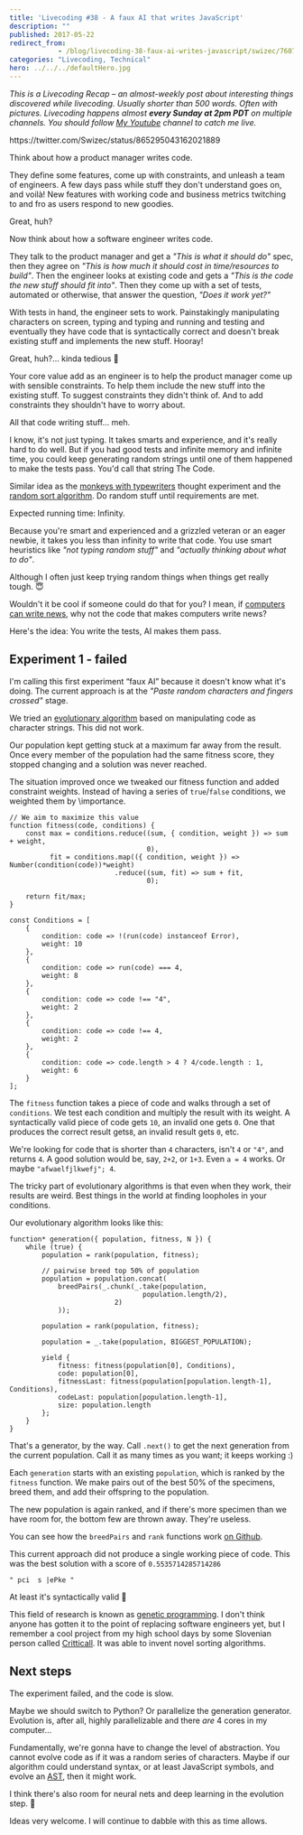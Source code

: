 ```yaml
---
title: 'Livecoding #38 - A faux AI that writes JavaScript'
description: ""
published: 2017-05-22
redirect_from: 
            - /blog/livecoding-38-faux-ai-writes-javascript/swizec/7607
categories: "Livecoding, Technical"
hero: ../../../defaultHero.jpg
---
```

_This is a Livecoding Recap – an almost-weekly post about interesting things discovered while livecoding. Usually shorter than 500 words. Often with pictures. Livecoding happens almost **every Sunday at 2pm PDT** on multiple channels. You should follow [My Youtube](https://www.youtube.com/channel/UCoyHgaeLLI7Knp7LDHOwZMw) channel to catch me live._





https&#x3A;//twitter.com/Swizec/status/865295043162021889



Think about how a product manager writes code.



They define some features, come up with constraints, and unleash a team of engineers. A few days pass while stuff they don't understand goes on, and voilà! New features with working code and business metrics twitching to and fro as users respond to new goodies.



Great, huh?



Now think about how a software engineer writes code.



They talk to the product manager and get a _"This is what it should do"_ spec, then they agree on _"This is how much it should cost in time/resources to build"_. Then the engineer looks at existing code and gets a _"This is the code the new stuff should fit into"_. Then they come up with a set of tests, automated or otherwise, that answer the question, _"Does it work yet?"_



With tests in hand, the engineer sets to work. Painstakingly manipulating characters on screen, typing and typing and running and testing and eventually they have code that is syntactically correct and doesn't break existing stuff and implements the new stuff. Hooray!



Great, huh?… kinda tedious 🤔



Your core value add as an engineer is to help the product manager come up with sensible constraints. To help them include the new stuff into the existing stuff. To suggest constraints they didn't think of. And to add constraints they shouldn't have to worry about.



All that code writing stuff… meh.



I know, it's not just typing. It takes smarts and experience, and it's really hard to do well. But if you had good tests and infinite memory and infinite time, you could keep generating random strings until one of them happened to make the tests pass. You'd call that string The Code.



Similar idea as the [monkeys with typewriters](https://en.wikipedia.org/wiki/Monkey_typewriter_theory) thought experiment and the [random sort algorithm](https://en.wikipedia.org/wiki/Bogosort). Do random stuff until requirements are met.



Expected running time: Infinity.



Because you're smart and experienced and a grizzled veteran or an eager newbie, it takes you less than infinity to write that code. You use smart heuristics like _"not typing random stuff"_ and _"actually thinking about what to do"_.



Although I often just keep trying random things when things get really tough. 😇



Wouldn't it be cool if someone could do that for you? I mean, if [computers can write news](https://www.wired.com/2015/10/this-news-writing-bot-is-now-free-for-everyone/), why not the code that makes computers write news?



Here's the idea: You write the tests, AI makes them pass.



## Experiment 1 - failed



I'm calling this first experiment “faux AI” because it doesn't know what it's doing. The current approach is at the _"Paste random characters and fingers crossed"_ stage.



We tried an [evolutionary algorithm](https://en.wikipedia.org/wiki/Evolutionary_algorithm) based on manipulating code as character strings. This did not work.



Our population kept getting stuck at a maximum far away from the result. Once every member of the population had the same fitness score, they stopped changing and a solution was never reached.



The situation improved once we tweaked our fitness function and added constraint weights. Instead of having a series of `true`/`false` conditions, we weighted them by \\importance.



```
// We aim to maximize this value
function fitness(code, conditions) {
    const max = conditions.reduce((sum, { condition, weight }) => sum + weight,
                                  0),
          fit = conditions.map(({ condition, weight }) => Number(condition(code))*weight)
                          .reduce((sum, fit) => sum + fit,
                                  0);

    return fit/max;
}

const Conditions = [
    {
        condition: code => !(run(code) instanceof Error),
        weight: 10
    },
    {
        condition: code => run(code) === 4,
        weight: 8
    },
    {
        condition: code => code !== "4",
        weight: 2
    },
    {
        condition: code => code !== 4,
        weight: 2
    },
    {
        condition: code => code.length > 4 ? 4/code.length : 1,
        weight: 6
    }
];
```



The `fitness` function takes a piece of code and walks through a set of `conditions`. We test each condition and multiply the result with its weight. A syntactically valid piece of code gets `10`, an invalid one gets `0`. One that produces the correct result gets`8`, an invalid result gets `0`, etc.



We're looking for code that is shorter than `4` characters, isn't `4` or `"4"`, and returns `4`. A good solution would be, say, `2+2`, or `1+3`. Even `a = 4` works. Or maybe `"afwaelfjlkwefj"; 4`.



The tricky part of evolutionary algorithms is that even when they work, their results are weird. Best things in the world at finding loopholes in your conditions.



Our evolutionary algorithm looks like this:



```
function* generation({ population, fitness, N }) {
    while (true) {
        population = rank(population, fitness);

        // pairwise breed top 50% of population
        population = population.concat(
            breedPairs(_.chunk(_.take(population,
                                 population.length/2),
                          2)
            ));

        population = rank(population, fitness);

        population = _.take(population, BIGGEST_POPULATION);

        yield {
            fitness: fitness(population[0], Conditions),
            code: population[0],
            fitnessLast: fitness(population[population.length-1], Conditions),
            codeLast: population[population.length-1],
            size: population.length
        };
    }
}
```



That's a generator, by the way. Call `.next()` to get the next generation from the current population. Call it as many times as you want; it keeps working :)



Each `generation` starts with an existing `population`, which is ranked by the `fitness` function. We make pairs out of the best 50% of the specimens, breed them, and add their offspring to the population.



The new population is again ranked, and if there's more specimen than we have room for, the bottom few are thrown away. They're useless.



You can see how the `breedPairs` and `rank` functions work [on Github](https://github.com/Swizec/faux-js-ai).



This current approach did not produce a single working piece of code. This was the best solution with a score of `0.5535714285714286`



```
" pci  s |ePke "
```



At least it's syntactically valid 🤔



This field of research is known as [genetic programming](https://en.wikipedia.org/wiki/Genetic_programming). I don't think anyone has gotten it to the point of replacing software engineers yet, but I remember a cool project from my high school days by some Slovenian person called [Critticall](http://www.critticall.com/). It was able to invent novel sorting algorithms.



## Next steps



The experiment failed, and the code is slow.



Maybe we should switch to Python? Or parallelize the generation generator. Evolution is, after all, highly parallelizable and there _are_ 4 cores in my computer…



Fundamentally, we're gonna have to change the level of abstraction. You cannot evolve code as if it was a random series of characters. Maybe if our algorithm could understand syntax, or at least JavaScript symbols, and evolve an [AST](https://en.wikipedia.org/wiki/Abstract_syntax_tree), then it might work.



I think there's also room for neural nets and deep learning in the evolution step. 🤔



Ideas very welcome. I will continue to dabble with this as time allows.